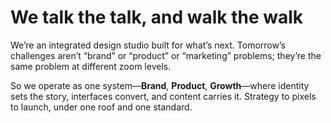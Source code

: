 
# We talk the talk, and walk the walk

We’re an integrated design studio built for what’s next. Tomorrow’s challenges aren’t “brand” or “product” or “marketing” problems; they’re the same problem at different zoom levels.

So we operate as one system—**Brand**, **Product**, **Growth**—where identity sets the story, interfaces convert, and content carries it. Strategy to pixels to launch, under one roof and one standard.

<WorkCatalog />
